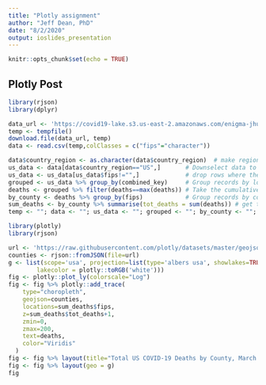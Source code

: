```yaml
---
title: "Plotly assignment"
author: "Jeff Dean, PhD"
date: "8/2/2020"
output: ioslides_presentation
---
```


```r
knitr::opts_chunk$set(echo = TRUE)
```

## Plotly Post
```r
library(rjson)
library(dplyr)

data_url <- 'https://covid19-lake.s3.us-east-2.amazonaws.com/enigma-jhu/csv/Enigma-JHU.csv.gz'
temp <- tempfile()
download.file(data_url, temp)
data <- read.csv(temp,colClasses = c("fips"="character"))  

data$country_region <- as.character(data$country_region)  # make region a character vector
us_data <- data[data$country_region=="US",]       # Downselect data to US
us_data <- us_data[us_data$fips!="",]             # drop rows where the fips value is missing
grouped <- us_data %>% group_by(combined_key)     # Group records by location name
deaths <- grouped %>% filter(deaths==max(deaths)) # Take the cumulative death value/city
by_county <- deaths %>% group_by(fips)            # Group records by county
sum_deaths <- by_county %>% summarise(tot_deaths = sum(deaths)) # get total deaths per county
temp <- ""; data <- ""; us_data <- ""; grouped <- ""; by_county <- ""; deaths <- ""
```

```r
library(plotly)
library(rjson)

url <- 'https://raw.githubusercontent.com/plotly/datasets/master/geojson-counties-fips.json'
counties <- rjson::fromJSON(file=url)
g <- list(scope='usa', projection=list(type='albers usa', showlakes=TRUE,
        lakecolor = plotly::toRGB('white')))
fig <- plotly::plot_ly(colorscale="Log")
fig <- fig %>% plotly::add_trace(
    type="choropleth",
    geojson=counties,
    locations=sum_deaths$fips,
    z=sum_deaths$tot_deaths+1, 
    zmin=0,
    zmax=200,
    text=deaths, 
    color="Viridis"
  )
fig <- fig %>% layout(title="Total US COVID-19 Deaths by County, March 2020")
fig <- fig %>% layout(geo = g)
fig
```


